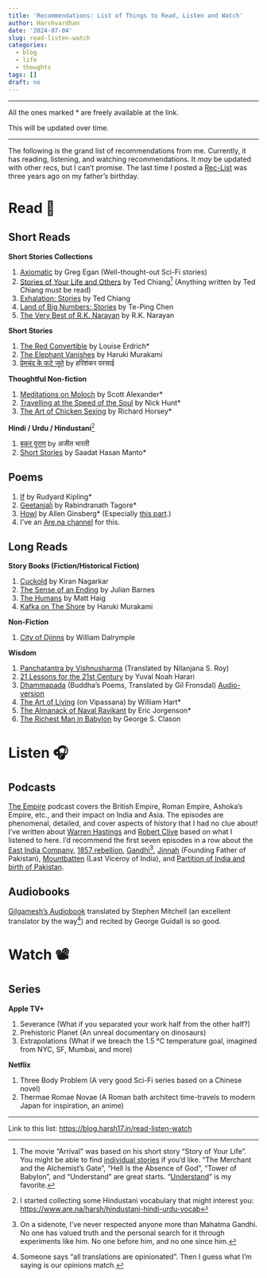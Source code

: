 ```yaml
---
title: 'Recommendations: List of Things to Read, Listen and Watch'
author: Harshvardhan
date: '2024-07-04'
slug: read-listen-watch
categories:
  - blog
  - life
  - thoughts
tags: []
draft: no
---
```


------------------------------------------------------------------------

All the ones marked \* are freely available at the link.

This will be updated over time.

------------------------------------------------------------------------

The following is the grand list of recommendations from me.
Currently, it has reading, listening, and watching recommendations.
It *may* be updated with other recs, but I can't promise.
The last time I posted a [Rec-List](https://blog.harsh17.in/what-i-find-interesting/) was three years ago on my father's birthday.

# Read 📑

## Short Reads

**Short Stories Collections**

1.  [Axiomatic](https://www.amazon.com/Axiomatic-Short-Stories-Science-Fiction/dp/1597805408) by Greg Egan (Well-thought-out Sci-Fi stories)
2.  [Stories of Your Life and Others](https://www.amazon.com/Stories-Your-Life-Others-Chiang-ebook/dp/B0048EKOP0) by Ted Chiang[^1] (Anything written by Ted Chiang must be read)
3.  [Exhalation: Stories](https://www.amazon.com/Exhalation-Stories-Ted-Chiang/dp/1101947888) by Ted Chiang
4.  [Land of Big Numbers: Stories](https://www.amazon.com/Land-Big-Numbers-Te-Ping-Chen/dp/0358272556) by Te-Ping Chen
5.  [The Very Best of R.K. Narayan](https://www.amazon.com/Very-Best-R-K-Narayan/dp/8129131021) by R.K. Narayan

[^1]: The movie "Arrival" was based on his short story "Story of Your Life".
    You might be able to find [individual stories](https://en.wikipedia.org/wiki/Category:Short_stories_by_Ted_Chiang) if you'd like.
    "The Merchant and the Alchemist's Gate", "Hell Is the Absence of God", "Tower of Babylon", and "Understand" are great starts.
    "[Understand](https://web.archive.org/web/20140527121332/http://www.infinityplus.co.uk/stories/under.htm)" is my favorite.

**Short Stories**

1.  [The Red Convertible](https://images.shulcloud.com/1202/uploads/Documents/TheRedConverible.pdf) by Louise Erdrich\*
2.  [The Elephant Vanishes](https://www.newyorker.com/magazine/1991/11/18/the-elephant-vanishes) by Haruki Murakami
3.  [प्रेमचंद के फटे जूते](https://www.dropbox.com/scl/fi/covivlokq4ttxdobklrvw/.pdf?rlkey=dh4nos5wj8o5ozo1jy3gae87w&dl=0) by हरिशंकर परसाई

**Thoughtful Non-fiction**

1.  [Meditations on Moloch](https://www.lesswrong.com/posts/TxcRbCYHaeL59aY7E/meditations-on-moloch) by Scott Alexander\*
2.  [Travelling at the Speed of the Soul](https://www.noemamag.com/traveling-at-the-speed-of-the-soul/) by Nick Hunt\*
3.  [The Art of Chicken Sexing](https://web-archive.southampton.ac.uk/cogprints.org/3255/1/chicken.pdf) by Richard Horsey\*

**Hindi / Urdu / Hindustani**[^2]

[^2]: I started collecting some Hindustani vocabulary that might interest you: <https://www.are.na/harsh/hindustani-hindi-urdu-vocab>

1.  [बकर पुराण](https://www.goodreads.com/book/show/60481996?ac=1&from_search=true&qid=hbs1F5CER1&rank=1) by अजीत भारती
2.  [Short Stories](https://www.rekhta.org/prose/manto-s-20-greatest-short-stories) by Saadat Hasan Manto\*

## Poems

1.  [If](https://www.poetryfoundation.org/poems/46473/if---) by Rudyard Kipling\*
2.  [Geetanjali](https://www.gutenberg.org/ebooks/7164) by Rabindranath Tagore\*
3.  [Howl](https://www.poetryfoundation.org/poems/49303/howl) by Allen Ginsberg\* (Especially [this part](https://arc.net/l/quote/fveimwqs).)
4.  I've an [Are.na channel](https://www.are.na/harsh/poems-7bol1j3i9mw) for this.

## Long Reads

**Story Books (Fiction/Historical Fiction)**

1.  [Cuckold](https://www.amazon.com/Cuckold-Kiran-Nagarkar/dp/8172232578) by Kiran Nagarkar
2.  [The Sense of an Ending](https://www.goodreads.com/book/show/10746542-the-sense-of-an-ending) by Julian Barnes
3.  [The Humans](https://www.amazon.com/Humans-Novel-Matt-Haig/dp/1476730598) by Matt Haig
4.  [Kafka on The Shore](https://www.goodreads.com/en/book/show/4929) by Haruki Murakami

**Non-Fiction**

1.  [City of Djinns](https://bookshelf.so/harsh17/city-of-djinns-a-year-in-delhi) by William Dalrymple

**Wisdom**

1.  [Panchatantra by Vishnusharma](https://nilanjanaroy.com/2018/06/05/travelling-tales-the-panchatantra/) (Translated by Nilanjana S. Roy)
2.  [21 Lessons for the 21st Century](https://www.amazon.com/Lessons-21st-Century-Yuval-Harari/dp/0525512179) by Yuval Noah Harari
3.  [Dhammapada](https://www.amazon.com/Dhammapada-Translation-Buddhist-Classic-Annotations/dp/1590303806) (Buddha's Poems, Translated by Gil Fronsdal) [Audio-version](https://www.insightmeditationcenter.org/books-articles/dhammapada/)
4.  [The Art of Living](https://cicp.org.kh/wp-content/uploads/2021/02/Art-of-Living-in-English.pdf) (on Vipassana) by William Hart\*
5.  [The Almanack of Naval Ravikant](https://www.navalmanack.com/) by Eric Jorgenson\*
6.  [The Richest Man in Babylon](https://www.are.na/harsh/poems-7bol1j3i9mw) by George S. Clason

# Listen 🎧

## Podcasts

[The Empire](https://open.spotify.com/show/0sBh58hSTReUQiK4axYUVx) podcast covers the British Empire, Roman Empire, Ashoka's Empire, etc., and their impact on India and Asia.
The episodes are phenomenal, detailed, and cover aspects of history that I had no clue about!
I've written about [Warren Hastings](https://blog.harsh17.in/warren-hastings/) and [Robert Clive](https://blog.harsh17.in/battle-of-palassey/) based on what I listened to here.
I'd recommend the first seven episodes in a row about the [East India Company](https://open.spotify.com/episode/5PzZJyc4xhV578ISnLC8dc?si=234e3d2169d44890), [1857 rebellion](https://open.spotify.com/episode/3Ezg2VX3Ou96BVsK0aQl7y?si=9c7b942df5414d0c), [Gandhi](https://open.spotify.com/episode/6e0lQp7P1s7tJ2wQ0JESBe?si=2297f9a73d024b81)[^3], [Jinnah](https://open.spotify.com/episode/4oT2ew1YbE8IemZeI8mEr1?si=fcae51bebae94426) (Founding Father of Pakistan), [Mountbatten](https://open.spotify.com/episode/1jMCP4BpfSzkfQtiyETEt6?si=4a42ee2acf074fe4) (Last Viceroy of India), and [Partition of India and birth of Pakistan](https://open.spotify.com/episode/51M9szI5FjBXGyUgAh4BMZ?si=3f44047aef0644df).

[^3]: On a sidenote, I've never respected anyone more than Mahatma Gandhi.
    No one has valued truth and the personal search for it through experiments like him.
    No one before him, and no one since him.

## Audiobooks

[Gilgamesh's Audiobook](https://www.audible.com/pd/Gilgamesh-Audiobook/B002UZJRRA) translated by Stephen Mitchell (an excellent translator by the way[^4]) and recited by George Guidall is so good.

[^4]: Someone says "all translations are opinionated".
    Then I guess what I'm saying is our opinions match.

# Watch 📽️

## Series

**Apple TV+**

1.  Severance (What if you separated your work half from the other half?)
2.  Prehistoric Planet (An unreal documentary on dinosaurs)
3.  Extrapolations (What if we breach the 1.5 °C temperature goal, imagined from NYC, SF, Mumbai, and more)

**Netflix**

1.  Three Body Problem (A very good Sci-Fi series based on a Chinese novel)
2.  Thermae Romae Novae (A Roman bath architect time-travels to modern Japan for inspiration, an anime)

------------------------------------------------------------------------

Link to this list: <https://blog.harsh17.in/read-listen-watch>
